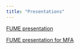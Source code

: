 ```yaml
---
title: "Presentations"
---
```

[FUME presentation](https://olayabucaro.quarto.pub/population-projection-model-for-fume/)

[FUME presentation for MFA](https://olayabucaro.github.io/demMFApres/)

